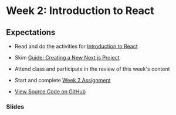 # Week 2: Introduction to React

## Expectations

- Read and do the activities for [Introduction to React](/week-2/react)
- Skim [Guide: Creating a New Next.js Project](/guides-and-references/creating-new-nextjs-project)
- Attend class and participate in the review of this week's content
- Start and complete [Week 2 Assignment](/week-2/assignment)


- [View Source Code on GitHub](https://github.com/warsylewicz/webdev2-demos/tree/3808a7d5c81c8d9a7dbda60588bc9d64014d5f99/app/week-2)

### Slides


<Slideshow file="/week-2/slides" />
